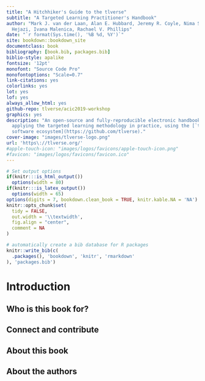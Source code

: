 ```yaml
---
title: "A Hitchhiker's Guide to the tlverse"
subtitle: "A Targeted Learning Practitioner's Handbook"
author: "Mark J. van der Laan, Alan E. Hubbard, Jeremy R. Coyle, Nima S.
  Hejazi, Ivana Malenica, Rachael V. Phillips"
date: "`r format(Sys.time(), '%B %d, %Y')`"
site: bookdown::bookdown_site
documentclass: book
bibliography: [book.bib, packages.bib]
biblio-style: apalike
fontsize: '12pt'
monofont: "Source Code Pro"
monofontoptions: "Scale=0.7"
link-citations: yes
colorlinks: yes
lot: yes
lof: yes
always_allow_html: yes
github-repo: tlverse/acic2019-workshop
graphics: yes
description: "An open-source and fully-reproducible electronic handbook for
  applying the targeted learning methodology in practice, using the [`tlverse`
  software ecosystem](https://github.com/tlverse)."
cover-image: "images/tlverse-logo.png"
url: 'https\://tlverse.org/'
#apple-touch-icon: "images/logos/favicons/apple-touch-icon.png"
#favicon: "images/logos/favicons/favicon.ico"
---
```



```r
# Set output options
if(knitr:::is_html_output())
  options(width = 80)
if(knitr:::is_latex_output())
  options(width = 65)
options(digits = 7, bookdown.clean_book = TRUE, knitr.kable.NA = 'NA')
knitr::opts_chunk$set(
  tidy = FALSE,
  out.width = '\\textwidth',
  fig.align = "center",
  comment = NA
)
```

```r
# automatically create a bib database for R packages
knitr::write_bib(c(
  .packages(), 'bookdown', 'knitr', 'rmarkdown'
), 'packages.bib')
```

# Introduction {#intro-book}

## Who is this book for?

## Connect and contribute {#sec:connect-contribute}

## About this book {#sec:about-book}

## About the authors {#sec:about-authors}

